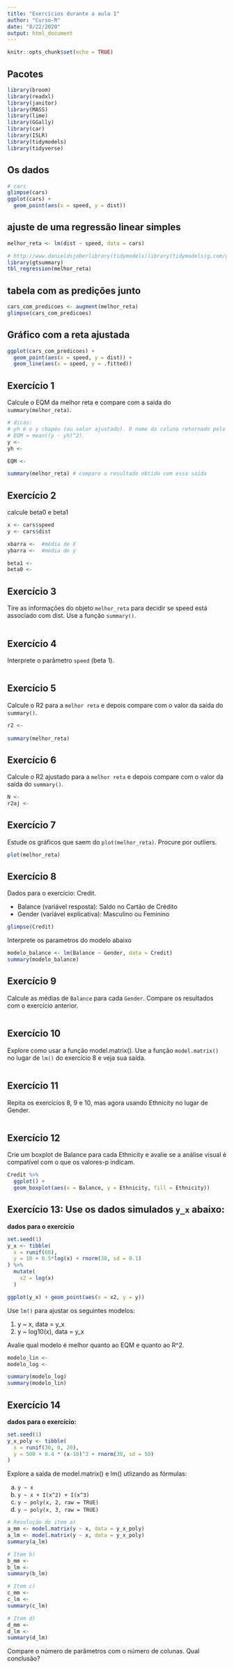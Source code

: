 ```yaml
---
title: "Exercícios durante a aula 1"
author: "Curso-R"
date: "8/22/2020"
output: html_document
---
```


```r
knitr::opts_chunk$set(echo = TRUE)
```



## Pacotes

```r
library(broom)
library(readxl)
library(janitor)
library(MASS)
library(lime)
library(GGally)
library(car)
library(ISLR)
library(tidymodels)
library(tidyverse)
```



## Os dados

```r
# cars
glimpse(cars)
ggplot(cars) + 
  geom_point(aes(x = speed, y = dist))
```

## ajuste de uma regressão linear simples

```r
melhor_reta <- lm(dist ~ speed, data = cars)
```


```r
# http://www.danieldsjoberlibrary(tidymodels)library(tidymodels)g.com/gtsummary/
library(gtsummary)
tbl_regression(melhor_reta)
```



## tabela com as predições junto

```r
cars_com_predicoes <- augment(melhor_reta)
glimpse(cars_com_predicoes)
```

## Gráfico com a reta ajustada
```r
ggplot(cars_com_predicoes) + 
  geom_point(aes(x = speed, y = dist)) +
  geom_line(aes(x = speed, y = .fitted))
```



## Exercício 1

Calcule o EQM da melhor reta e compare com a saída do `summary(melhor_reta)`.

```r
# dicas:
# yh é o y chapéu (ou valor ajustado). O nome da coluna retornado pelo augment() para o yh é o .fitted
# EQM = mean((y - yh)^2).
y <- 
yh <- 

EQM <- 
```

```r
summary(melhor_reta) # compare o resultado obtido com essa saída
```



## Exercício 2 

calcule beta0 e beta1

```r
x <- cars$speed
y <- cars$dist

xbarra <-  #média de X
ybarra <-  #média de y

beta1 <- 
beta0 <- 
```





## Exercício 3

Tire as informações do objeto `melhor_reta` para decidir se speed está associado com dist. Use a função `summary()`.

```r

```

## Exercício 4 

Interprete o parâmetro `speed` (beta 1).

```r

```


## Exercício 5
Calcule o R2 para a `melhor reta` e depois compare com o valor da saída do `summary()`.

```r
r2 <- 
  
summary(melhor_reta)
```


## Exercício 6

Calcule o R2 ajustado para a `melhor reta` e depois compare com o valor da saída do `summary()`.

```r
N <- 
r2aj <- 
```


## Exercício 7

Estude os gráficos que saem do `plot(melhor_reta)`. Procure por outliers.

```r
plot(melhor_reta)
```


## Exercício 8

Dados para o exercício: Credit.

- Balance (variável resposta): Saldo no Cartão de Crédito
- Gender (variável explicativa): Masculino ou Feminino

```r
glimpse(Credit)
```

Interprete os parametros do modelo abaixo

```r
modelo_balance <- lm(Balance ~ Gender, data = Credit)
summary(modelo_balance)
```



## Exercício 9

Calcule as médias de `Balance` para cada `Gender`. Compare os resultados com o exercício anterior.

```r

```


## Exercício 10

Explore como usar a função model.matrix(). Use a função `model.matrix()` no lugar de `lm()` do exercício 8 e veja sua saída.

```r

```


## Exercício 11

Repita os exercícios 8, 9 e 10, mas agora usando Ethnicity no lugar de Gender.

```r

```


## Exercício 12

Crie um boxplot de Balance para cada Ethnicity e avalie se a análise visual é compatível com o que os valores-p indicam.

```r
Credit %>%
  ggplot() +
  geom_boxplot(aes(x = Balance, y = Ethnicity, fill = Ethnicity))
```


## Exercício 13: Use os dados simulados `y_x` abaixo:

**dados para o exercício**

```r
set.seed(1)
y_x <- tibble(
  x = runif(60),
  y = 10 + 0.5*log(x) + rnorm(30, sd = 0.1)
) %>%
  mutate(
    x2 = log(x)
  )

ggplot(y_x) + geom_point(aes(x = x2, y = y))
```

Use `lm()` para ajustar os seguintes modelos:

1) y ~ x, data = y_x
2) y ~ log10(x), data = y_x

Avalie qual modelo é melhor quanto ao EQM e quanto ao R^2.

```r
modelo_lin <- 
modelo_log <- 

summary(modelo_log)
summary(modelo_lin)
```


## Exercício 14 

**dados para o exercício:**

```r
set.seed(1)
y_x_poly <- tibble(
  x = runif(30, 0, 20),
  y = 500 + 0.4 * (x-10)^3 + rnorm(30, sd = 50)
)
```

Explore a saída de model.matrix() e lm() utlizando as fórmulas:

a) `y ~ x`
b) `y ~ x + I(x^2) + I(x^3)`
c) `y ~ poly(x, 2, raw = TRUE)`
d) `y ~ poly(x, 3, raw = TRUE)`

```r
# Resolução do item a)
a_mm <- model.matrix(y ~ x, data = y_x_poly)
a_lm <- model.matrix(y ~ x, data = y_x_poly)
summary(a_lm)
```

```r
# Item b)
b_mm <- 
b_lm <-
summary(b_lm)
```

```r
# Item c)
c_mm <- 
c_lm <-
summary(c_lm)
```

```r
# Item d)
d_mm <- 
d_lm <-
summary(d_lm)
```

Compare o número de parâmetros com o número de colunas. Qual conclusão?









